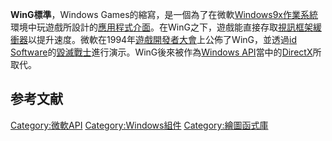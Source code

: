 {{Expand language|1=en|time=2020-08-07T11:54:09+00:00}}
{{NoteTA
|G1=IT
}}
{{Infobox software
| name = WinG
| developer = [[微软|微软]]
| released = {{Start date and age|1994|df=yes}}
| operating system = [[Microsoft_Windows|Microsoft Windows]]
| genre = [[API|API]]
}}
'''WinG標準'''，Windows Games的縮寫，是一個為了在微軟[[Windows_9x|Windows9x作業系統]]環境中玩遊戲所設計的[[應用程式介面|應用程式介面]]。在WinG之下，遊戲能直接存取[[視訊框架緩衝器|視訊框架緩衝器]]以提升速度。{{R|微軟電腦字典|p=W-18}}微軟在1994年[[遊戲開發者大會|遊戲開發者大會]]上公佈了WinG，並透過[[id_Software|id Software]]的[[毀滅戰士_(1993年遊戲)|毀滅戰士]]進行演示。{{R|cgw199407}}WinG後來被作為[[Windows_API|Windows API]]當中的[[DirectX|DirectX]]所取代。

==参考文献==
{{reflist|refs=
<ref name="微軟電腦字典">{{cite book|author=Microsoft Press|title=《微軟電腦字典》|date=2002|publisher=文魁資訊股份有限公司|location=臺北市|isbn=957-466-655-7|oclc= 52844759}}</ref>

<ref name="cgw199407">{{Cite magazine |last=Wilson |first=Johnny L. |last2=Brown |first2=Ken |last3=Lombardi |first3=Chris |last4=Weksler |first4=Mike |last5=Coleman |first5=Terry |date=July 1994 |title=The Designer's Dilemma: The Eighth Computer Game Developers Conference |url=http://www.cgwmuseum.org/galleries/index.php?year=1994&pub=2&id=120 |magazine=Computer Gaming World |pages=26-31 |access-date=2020-06-26 |archive-date=2019-10-02 |archive-url=https://web.archive.org/web/20191002210239/http://www.cgwmuseum.org/galleries/index.php?year=1994&pub=2&id=120 |dead-url=no }}</ref>
}}

{{Microsoft API}}

[[Category:微軟API|Category:微軟API]]
[[Category:Windows組件|Category:Windows組件]]
[[Category:繪圖函式庫|Category:繪圖函式庫]]